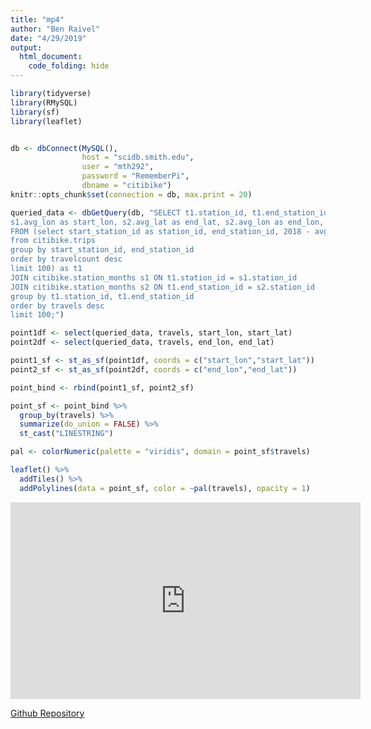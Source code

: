 ```yaml
---
title: "mp4"
author: "Ben Raivel"
date: "4/29/2019"
output:
  html_document:
    code_folding: hide
---
```


```r
library(tidyverse)
library(RMySQL)
library(sf)
library(leaflet)


db <- dbConnect(MySQL(), 
                host = "scidb.smith.edu", 
                user = "mth292", 
                password = "RememberPi", 
                dbname = "citibike")
knitr::opts_chunk$set(connection = db, max.print = 20)

queried_data <- dbGetQuery(db, "SELECT t1.station_id, t1.end_station_id, s1.avg_lat as start_lat, 
s1.avg_lon as start_lon, s2.avg_lat as end_lat, s2.avg_lon as end_lon, travelcount as travels
FROM (select start_station_id as station_id, end_station_id, 2018 - avg(birth_year) as age, count(*) as travelcount
from citibike.trips
group by start_station_id, end_station_id
order by travelcount desc
limit 100) as t1
JOIN citibike.station_months s1 ON t1.station_id = s1.station_id
JOIN citibike.station_months s2 ON t1.end_station_id = s2.station_id
group by t1.station_id, t1.end_station_id
order by travels desc
limit 100;")
```

```r

point1df <- select(queried_data, travels, start_lon, start_lat)
point2df <- select(queried_data, travels, end_lon, end_lat)

point1_sf <- st_as_sf(point1df, coords = c("start_lon","start_lat"))
point2_sf <- st_as_sf(point2df, coords = c("end_lon","end_lat"))

point_bind <- rbind(point1_sf, point2_sf)

point_sf <- point_bind %>%
  group_by(travels) %>%
  summarize(do_union = FALSE) %>%
  st_cast("LINESTRING")

pal <- colorNumeric(palette = "viridis", domain = point_sf$travels)

leaflet() %>%
  addTiles() %>%
  addPolylines(data = point_sf, color = ~pal(travels), opacity = 1)
```

<iframe width="560" height="315" src="https://www.youtube.com/embed/iWwr13pY76E" frameborder="0" allow="accelerometer; autoplay; encrypted-media; gyroscope; picture-in-picture" allowfullscreen></iframe>

[Github Repository](https://github.com/benraivel/mp4)